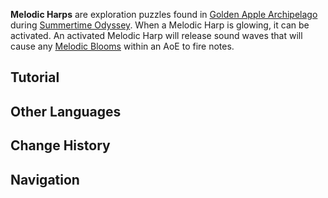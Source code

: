 {{Terminology Infobox
|image        = Melodic Harp.png
|type         = Exploration
|area         = Golden Apple Archipelago
|event        = Summertime Odyssey
}}
'''Melodic Harps''' are exploration puzzles found in [[Golden Apple Archipelago/2.8|Golden Apple Archipelago]] during [[Summertime Odyssey]]. When a Melodic Harp is glowing, it can be activated. An activated Melodic Harp will release sound waves that will cause any [[Melodic Bloom]]s within an AoE to fire notes.

==Tutorial==
{{Tutorial
|image1 = Tutorial Melodic Harps and Melodic Blooms 1.png
|text1 = When the Melodic Harp is {{Color|help|glowing}}, it can be activated.<br />An activated Melodic Harp will release sound waves that will cause any Melodic Blooms within an AoE to {{Color|help|fire notes}}.

|image2 = Tutorial Melodic Harps and Melodic Blooms 2.png
|text2 = The notes fired off by a Melodic Bloom can be transferred to the next Melodic Bloom, which can {{Color|help|change the flight direction of the notes}}. Get close to a Melodic Bloom to change the direction it is facing.<br />Use the transfer of notes in this way to solve certain puzzles.
}}

==Other Languages==
{{Other Languages
|en      = Melodic Harp
|zhs     = 音奏树琴
|zhs_rm  = Yīnzòu Shù Qín
|zht     = 音奏樹琴
|zht_rm  = Yīnzòu Shù Qín
|zh_tl   = Melodic Tree Harp
|ja      = 奏音の琴
|ja_rm   = Souon no Koto{{Assumed}}
|ja_tl   = Musical {{w|Koto}}
|ko      = 음률 하프
|ko_rm   = Eumryul Hapeu
|ko_tl   = Melodic Harp
|es      = Arpa melodiosa
|es_tl   = Melodic Harp
|fr      = Harpe mélodique
|fr_tl   = Melodic Harp
|ru      = Мелодичная арфа
|ru_tl   = 
|th      = Melodic Harp
|vi      = Đàn Giai Điệu
|vi_tl   = 
|de      = Musizierendes Baumcello
|de_tl   = Music Making Tree Cello
|id      = Melodic Harp
|pt      = Harpa Melódica
|pt_tl   = Melodic Harp
}}

==Change History==
{{Change History|2.8}}

==Navigation==
{{Exploration Navbox}}